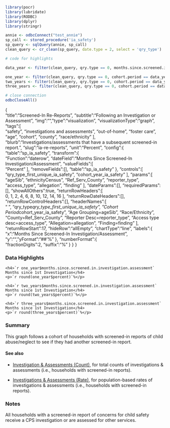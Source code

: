 ```r
library(pocr)
library(lubridate)
library(RODBC)
library(dplyr)
library(stringr)

annie <- odbcConnect("test_annie")
sp_call <- stored_procedure('ia_safety')
sp_query <- sqlQuery(annie, sp_call)
clean_query <- cr_clean(sp_query, date.type = 2, select = 'qry_type')

# code for highlights

data_year <- filter(clean_query, qry.type == 0, months.since.screened.in.investigation.assessment == 36) %>% filter(cohort.period == max(cohort.period)) %>% select(cohort.period)

one_year <- filter(clean_query, qry.type == 0, cohort.period == data_year[1,], months.since.screened.in.investigation.assessment == 12)
two_years <- filter(clean_query, qry.type == 0, cohort.period == data_year[1,], months.since.screened.in.investigation.assessment == 24)
three_years <- filter(clean_query, qry.type == 0, cohort.period == data_year[1,], months.since.screened.in.investigation.assessment == 36)

# close connection
odbcCloseAll()

```

{  
   "title":"Screened-In Re-Reports",
   "subtitle":"Following an Investigation or Assessment",
   "img":"",
   "type":"visualization",
   "visualizationType":"graph",
   "tags":[  
      "safety",
      "investigations and assessments",
      "out-of-home",
      "foster care",
      "age",
      "cohort",
      "county",
      "race/ethnicity"
   ],
   "blurb":"Investigations/assessments that have a subsequent screened-in report.",
   "slug":"ia-re-reports",
   "unit":"Percent",
   "config":{  
      "table":"sp_ia_safety",
      "transform":{  
         "Function":"daterow",
         "dateField":"Months Since Screened-In Investigation/Assessment",
         "valueFields":[  
            "Percent"
         ],
         "removeFields":[],
         "table":"sp_ia_safety"
      },
      "controls":[  
         "qry_type_first_unique_ia_safety",
         "cohort_year_ia_safety"
      ],
      "params":[  
         "ageSib",
         "ethnicityCensus",
         "Ref_Serv_County",
         "reporter_type",
         "access_type",
         "allegation",
         "finding"
      ],
      "dateParams":[],
      "requiredParams":[],
      "showAllOthers":true,
      "returnRowHeaders":[  
         0,
         1,
         2,
         4,
         6,
         8,
         10,
         12,
         14,
         16
      ],
      "returnRowDateHeaders":[],
      "returnRowControlHeaders":[],
      "headerNames":[  
         "&nbsp;",
         "qry_type*qry_type_first_unique_ia_safety",
         "Cohort Period*cohort_year_ia_safety",
         "Age Grouping=ageSib",
         "Race/Ethnicity",
         "County=Ref_Serv_County",
         "Reporter Desc=reporter_type",
         "Access type desc=access_type",
         "Allegation=allegation",
         "Finding=finding"
      ],
      "returnRowStart":17,
      "hideRow":"allEmpty",
      "chartType":"line",
      "labels":{  
         "x":"Months Since Screened-In Investigation/Assessment",
         "y":"",
         "yFormat":"##'%"
      },
      "numberFormat":{  
         "fractionDigits":2,
         "suffix":"%"
      }
   }
}

### Data Highlights

<div class="stat">
    <h4>`r one_year$months.since.screened.in.investigation.assessment` Months since 1st Investigation</h4>
    <p>`r round(one_year$percent)`%</p>
</div>

<div class="stat">
    <h4>`r two_years$months.since.screened.in.investigation.assessment` Months since 1st Investigation</h4>
    <p>`r round(two_years$percent)`%</p>
</div>

<div class="stat">
    <h4>`r three_years$months.since.screened.in.investigation.assessment` Months since 1st Investigation</h4>
    <p>`r round(three_years$percent)`%</p>
</div>

### Summary

This graph follows a cohort of households with screened-in reports of child abuse/neglect to see if they had another screened-in report.

#### See also

- [Investigation & Assessments (Count)](https://portal.cssat.org/visualizations/ia-counts), for total counts of investigations & assessments (i.e., households with screened-in reports).

- [Investigations & Assessments (Rate)](https://portal.cssat.org/visualizations/ia-rates), for
population-based rates of investigations & assessments (i.e., households with screened-in reports).

### Notes

All households with a screened-in report of concerns for child safety receive a CPS investigation or are assessed for other services.
